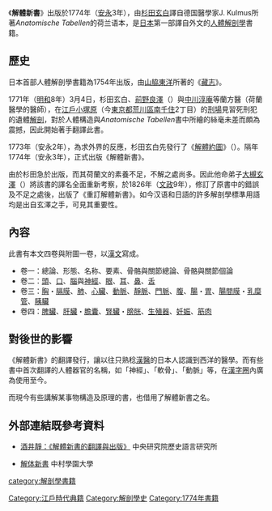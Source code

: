 {{japanese|image=Kaitai shinsyo01.jpg|width=300px|japanese=解体新書|kana=かいたいしんしょ|romaji=Kaitai shinsho|舊寫 =解體新書}}
《'''解體新書'''》出版於1774年（[[安永|安永]]3年），由[[杉田玄白|杉田玄白]]譯自德国醫學家J. Kulmus所著''Anatomische Tabellen''的荷兰语本，是[[日本|日本]]第一部譯自外文的[[人體解剖學|人體解剖學]]書籍。

==歷史==
日本首部人體解剖學書籍為1754年出版，由[[山脇東洋|山脇東洋]]所著的《[[藏志|藏志]]》。

1771年（[[明和_(年號)|明和]]8年）3月4日，杉田玄白、[[前野良澤|前野良澤]]（{{lang|ja|前野良沢}}）與[[中川淳庵|中川淳庵]]等蘭方醫（荷蘭醫學的醫師），在[[江戶|江戶]][[小塚原|小塚原]]（今[[東京都|東京都]][[荒川區|荒川區]][[南千住|南千住]]2丁目）的[[刑場|刑場]]見習死刑犯的遺體[[解剖|解剖]]，對於人體構造與''Anatomische Tabellen''書中所繪的絲毫未差而頗為震撼，因此開始著手翻譯此書。

1773年（安永2年），為求外界的反應，杉田玄白先發行了《[[解體約圖|解體約圖]]》（{{lang|ja|解体約図}}）。隔年1774年（安永3年），正式出版《解體新書》。

由於杉田急於出版，而其荷蘭文的素養不足，不解之處尚多。因此他命弟子[[大槻玄澤|大槻玄澤]]（{{lang|ja|大槻玄沢}}）將該書的譯名全面重新考察，於1826年（[[文政|文政]]9年），修訂了原書中的錯誤及不足之處後，出版了《重訂解體新書》。如今汉语和日語的許多解剖學標準用語均是出自玄澤之手，可見其重要性。

==內容==
此書有本文四卷與附圖一卷，以[[漢字|漢文]]寫成。

*卷一：總論、形態、名称、要素、骨骼與關節總論、骨骼與關節個論
*卷二：[[頭|頭]]、[[口|口]]、[[腦|腦]]與[[神經|神經]]、[[眼|眼]]、[[耳|耳]]、[[鼻|鼻]]、[[舌|舌]]
*卷三：[[胸|胸]]・[[膈膜|膈膜]]、[[肺|肺]]、[[心臟|心臟]]、[[動脈|動脈]]、[[靜脈|靜脈]]、[[門脈|門脈]]、[[腹|腹]]、[[腸臟|腸]]・[[胃|胃]]、[[腸間膜|腸間膜]]・[[乳糜管|乳糜管]]、[[胰臟|胰臟]]
*卷四：[[脾臟|脾臟]]、[[肝臟|肝臟]]・[[膽囊|膽囊]]、[[腎臟|腎臟]]・[[膀胱|膀胱]]、[[生殖器|生殖器]]、[[妊娠|妊娠]]、[[筋肉|筋肉]]

==對後世的影響==
《解體新書》的翻譯發行，讓以往只熟稔[[漢醫|漢醫]]的日本人認識到西洋的醫學。而有些書中首次翻譯的人體器官的名稱，如「神經」、「軟骨」、「動脈」等，在[[漢字圈|漢字圈]]內廣為使用至今。

而現今有些講解某事物構造及原理的書，也借用了解體新書之名。

==外部連結既參考資料==
{{commonscat|Kaitai_Shinsho}}
*{{zh-tw}}[http://www.ihp.sinica.edu.tw/~medicine/discuss/essay/sakai1.PDF 酒井靜：《解體新書的翻譯與出版》] {{Wayback|url=http://www.ihp.sinica.edu.tw/~medicine/discuss/essay/sakai1.PDF |date=20160304135835 }} 中央研究院歷史語言研究所
*{{ja}}[https://web.archive.org/web/20071117085931/http://www.lib.nakamura-u.ac.jp/yogaku/kaitai/head.htm 解体新書] 中村學園大學

[[category:解剖學書籍|category:解剖學書籍]]
[[Category:江戶時代典籍|Category:江戶時代典籍]]
[[Category:解剖學史|Category:解剖學史]]
[[Category:1774年書籍|Category:1774年書籍]]
